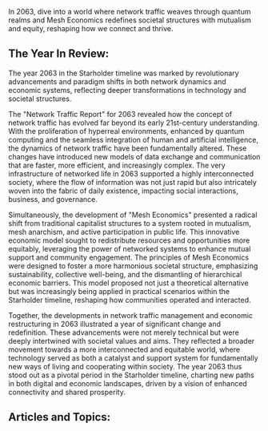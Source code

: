 In 2063, dive into a world where network traffic weaves through quantum realms and Mesh Economics redefines societal structures with mutualism and equity, reshaping how we connect and thrive.


## The Year In Review:
The year 2063 in the Starholder timeline was marked by revolutionary advancements and paradigm shifts in both network dynamics and economic systems, reflecting deeper transformations in technology and societal structures.

The "Network Traffic Report" for 2063 revealed how the concept of network traffic has evolved far beyond its early 21st-century understanding. With the proliferation of hyperreal environments, enhanced by quantum computing and the seamless integration of human and artificial intelligence, the dynamics of network traffic have been fundamentally altered. These changes have introduced new models of data exchange and communication that are faster, more efficient, and increasingly complex. The very infrastructure of networked life in 2063 supported a highly interconnected society, where the flow of information was not just rapid but also intricately woven into the fabric of daily existence, impacting social interactions, business, and governance.

Simultaneously, the development of "Mesh Economics" presented a radical shift from traditional capitalist structures to a system rooted in mutualism, mesh anarchism, and active participation in public life. This innovative economic model sought to redistribute resources and opportunities more equitably, leveraging the power of networked systems to enhance mutual support and community engagement. The principles of Mesh Economics were designed to foster a more harmonious societal structure, emphasizing sustainability, collective well-being, and the dismantling of hierarchical economic barriers. This model proposed not just a theoretical alternative but was increasingly being applied in practical scenarios within the Starholder timeline, reshaping how communities operated and interacted.

Together, the developments in network traffic management and economic restructuring in 2063 illustrated a year of significant change and redefinition. These advancements were not merely technical but were deeply intertwined with societal values and aims. They reflected a broader movement towards a more interconnected and equitable world, where technology served as both a catalyst and support system for fundamentally new ways of living and cooperating within society. The year 2063 thus stood out as a pivotal period in the Starholder timeline, charting new paths in both digital and economic landscapes, driven by a vision of enhanced connectivity and shared prosperity.

## Articles and Topics:

